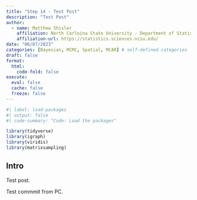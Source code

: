 ```yaml
---
title: "Step 14 - Test Post"
description: "Test Post"
author:
  - name: Matthew Shisler
    affiliation: North Carloina State University - Department of Statistics
    affiliation-url: https://statistics.sciences.ncsu.edu/ 
date: "06/07/2023"
categories: [Bayesian, MCMC, Spatial, MCAR] # self-defined categories
draft: false 
format:
  html: 
    code-fold: false
execute: 
  eval: false
  cache: false
  freeze: false
---
```



```r
#| label: load-packages
#| output: false
#| code-summary: "Code: Load the packages"

library(tidyverse)
library(igraph)
library(viridis)
library(matrixsampling)
```

## Intro


Test post.

Test commmit from PC.